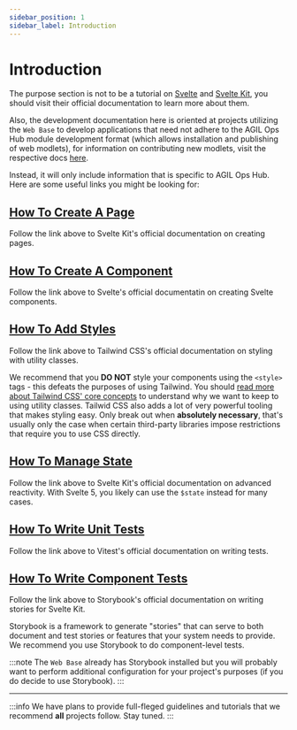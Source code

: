 ```yaml
---
sidebar_position: 1
sidebar_label: Introduction
---
```


# Introduction

The purpose section is not to be a tutorial on [Svelte](https://svelte.dev/tutorial/svelte/welcome-to-svelte) and
[Svelte Kit](https://kit.svelte.dev/docs/introduction), you should visit their official documentation to learn more
about them.

Also, the development documentation here is oriented at projects utilizing the `Web Base` to develop applications that
need not adhere to the AGIL Ops Hub module development format (which allows installation and publishing of web modlets),
for information on contributing new modlets, visit the respective docs
[here](/docs/stable/contributing/development/module-development).

Instead, it will only include information that is specific to AGIL Ops Hub. Here are some useful links you might be
looking for:

## [How To Create A Page](https://svelte.dev/tutorial/kit/pages)

Follow the link above to Svelte Kit's official documentation on creating pages.

## [How To Create A Component](https://svelte.dev/tutorial/svelte/your-first-component)

Follow the link above to Svelte's official documentatin on creating Svelte components.

## [How To Add Styles](https://tailwindcss.com/docs/styling-with-utility-classes)

Follow the link above to Tailwind CSS's official documentation on styling with utility classes.

We recommend that you **DO NOT** style your components using the `<style>` tags - this defeats the purposes of using
Tailwind. You should [read more about Tailwind CSS' core
concepts](https://tailwindcss.com/docs/styling-with-utility-classes#why-not-just-use-inline-styles) to understand why
we want to keep to using utility classes. Tailwid CSS also adds a lot of very powerful tooling that makes styling
easy. Only break out when **absolutely necessary**, that's usually only the case when certain third-party libraries
impose restrictions that require you to use CSS directly.

## [How To Manage State](https://svelte.dev/tutorial/svelte/stores)

Follow the link above to Svelte Kit's official documentation on advanced reactivity. With Svelte 5, you likely can use
the `$state` instead for many cases.

## [How To Write Unit Tests](https://vitest.dev/guide/#writing-tests)

Follow the link above to Vitest's official documentation on writing tests.

## [How To Write Component Tests](https://storybook.js.org/docs/get-started/frameworks/sveltekit#writing-native-svelte-stories)

Follow the link above to Storybook's official documentation on writing stories for Svelte Kit.

Storybook is a framework to generate "stories" that can serve to both document and test stories or features that your
system needs to provide. We recommend you use Storybook to do component-level tests.

:::note
The `Web Base` already has Storybook installed but you will probably want to perform additional configuration for your
project's purposes (if you do decide to use Storybook).
:::

---

:::info
We have plans to provide full-fleged guidelines and tutorials that we recommend **all** projects follow. Stay tuned.
:::

